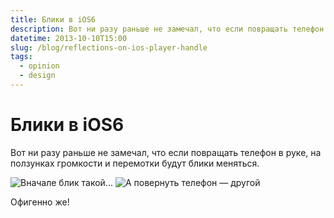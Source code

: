 ```yaml
---
title: Блики в iOS6
description: Вот ни разу раньше не замечал, что если повращать телефон в руке, на ползунках громкости и перемотки будут блики меняться.
datetime: 2013-10-10T15:00
slug: /blog/reflections-on-ios-player-handle
tags:
  - opinion
  - design
---
```


# Блики в iOS6

Вот ни разу раньше не замечал, что если повращать телефон в руке, на ползунках громкости и перемотки будут блики меняться.

![Вначале блик такой...](/img/blog/blick1.jpg)
![А повернуть телефон — другой](/img/blog/blick2.jpg)

Офигенно же!
